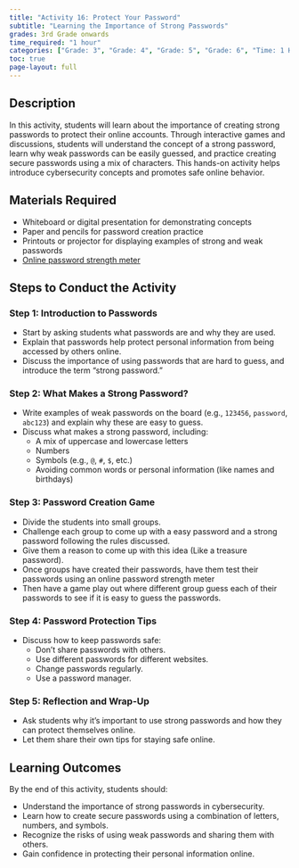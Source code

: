 ```yaml
---
title: "Activity 16: Protect Your Password"
subtitle: "Learning the Importance of Strong Passwords"  
grades: 3rd Grade onwards
time_required: "1 hour"
categories: ["Grade: 3", "Grade: 4", "Grade: 5", "Grade: 6", "Time: 1 Hour"]
toc: true
page-layout: full
---
```


## Description

In this activity, students will learn about the importance of creating strong passwords to protect their online accounts. Through interactive games and discussions, students will understand the concept of a strong password, learn why weak passwords can be easily guessed, and practice creating secure passwords using a mix of characters. This hands-on activity helps introduce cybersecurity concepts and promotes safe online behavior.


## Materials Required

- Whiteboard or digital presentation for demonstrating concepts
- Paper and pencils for password creation practice
- Printouts or projector for displaying examples of strong and weak passwords
- [Online password strength meter](https://www.passwordmonster.com/)


## Steps to Conduct the Activity

### Step 1: Introduction to Passwords

- Start by asking students what passwords are and why they are used. 
- Explain that passwords help protect personal information from being accessed by others online.
- Discuss the importance of using passwords that are hard to guess, and introduce the term “strong password.”

### Step 2: What Makes a Strong Password?

- Write examples of weak passwords on the board (e.g., `123456`, `password`, `abc123`) and explain why these are easy to guess.
- Discuss what makes a strong password, including:
    - A mix of uppercase and lowercase letters
    - Numbers
    - Symbols (e.g., `@`, `#`, `$`, etc.)
    - Avoiding common words or personal information (like names and birthdays)

### Step 3: Password Creation Game

- Divide the students into small groups.
- Challenge each group to come up with a easy password and a strong password following the rules discussed.
- Give them a reason to come up with this idea (Like a treasure password).
- Once groups have created their passwords, have them test their passwords using an online password strength meter 
- Then have a game play out where different group guess each of their passwords to see if it is easy to guess the passwords.

### Step 4: Password Protection Tips

- Discuss how to keep passwords safe:
    - Don’t share passwords with others.
    - Use different passwords for different websites.
    - Change passwords regularly.
    - Use a password manager.

### Step 5: Reflection and Wrap-Up

- Ask students why it’s important to use strong passwords and how they can protect themselves online.
- Let them share their own tips for staying safe online.


## Learning Outcomes

By the end of this activity, students should:

- Understand the importance of strong passwords in cybersecurity.
- Learn how to create secure passwords using a combination of letters, numbers, and symbols.
- Recognize the risks of using weak passwords and sharing them with others.
- Gain confidence in protecting their personal information online.
